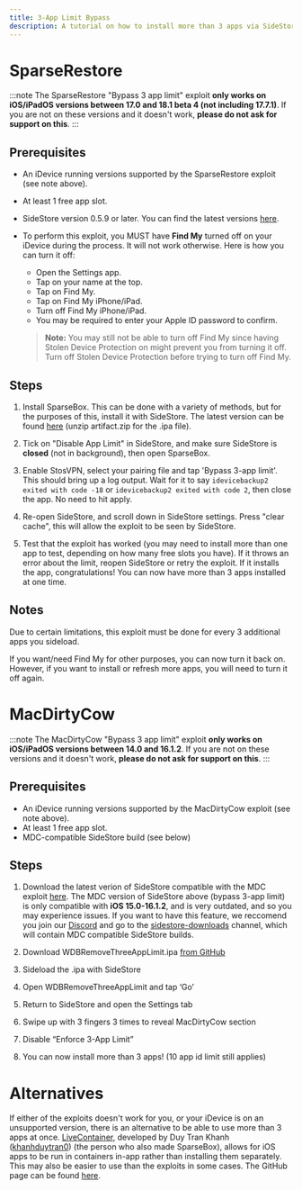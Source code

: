 ```yaml
---
title: 3-App Limit Bypass
description: A tutorial on how to install more than 3 apps via SideStore using the SparseRestore exploit.
---
```


# SparseRestore
:::note
The SparseRestore "Bypass 3 app limit" exploit **only works on iOS/iPadOS versions between 17.0 and 18.1 beta 4 (not including 17.7.1)**. If you are not on these versions and it doesn't work, **please do not ask for support on this**. 
:::
## Prerequisites
* An iDevice running versions supported by the SparseRestore exploit (see note above).
* At least 1 free app slot.
* SideStore version 0.5.9 or later. You can find the latest versions [here](https://github.com/SideStore/SideStore/releases).
* To perform this exploit, you MUST have **Find My** turned off on your iDevice during the process. It will not work otherwise. Here is how you can turn it off:
  - Open the Settings app.
  - Tap on your name at the top.
  - Tap on Find My.
  - Tap on Find My iPhone/iPad.
  - Turn off Find My iPhone/iPad.
  - You may be required to enter your Apple ID password to confirm.
  
  > **Note:** You may still not be able to turn off Find My since having Stolen Device Protection on might prevent you from turning it off. Turn off Stolen Device Protection before trying to turn off Find My.

## Steps
1. Install SparseBox. This can be done with a variety of methods, but for the purposes of this, install it with SideStore. The latest version can be found [here](https://nightly.link/khanhduytran0/SparseBox/workflows/build/main/artifact.zip) (unzip artifact.zip for the .ipa file).

2. Tick on "Disable App Limit" in SideStore, and make sure SideStore is **closed** (not in background), then open SparseBox.

3. Enable StosVPN, select your pairing file and tap 'Bypass 3-app limit'. This should bring up a log output. Wait for it to say `idevicebackup2 exited with code -18` or `idevicebackup2 exited with code 2`, then close the app. No need to hit apply.

4. Re-open SideStore, and scroll down in SideStore settings. Press "clear cache", this will allow the exploit to be seen by SideStore.

5. Test that the exploit has worked (you may need to install more than one app to test, depending on how many free slots you have). If it throws an error about the limit, reopen SideStore or retry the exploit. If it installs the app, congratulations! You can now have more than 3 apps installed at one time.

## Notes
Due to certain limitations, this exploit must be done for every 3 additional apps you sideload.

If you want/need Find My for other purposes, you can now turn it back on. However, if you want to install or refresh more apps, you will need to turn it off again.

# MacDirtyCow
:::note
The MacDirtyCow "Bypass 3 app limit" exploit **only works on iOS/iPadOS versions between 14.0 and 16.1.2**. If you are not on these versions and it doesn't work, **please do not ask for support on this**. 
:::
## Prerequisites
* An iDevice running versions supported by the MacDirtyCow exploit (see note above).
* At least 1 free app slot.
* MDC-compatible SideStore build (see below)

## Steps

1. Download the latest verion of SideStore compatible with the MDC exploit [here](https://cdn.discordapp.com/attachments/949183273827983370/1074037820328521829/SideStore_MDC_14.ipa). The MDC version of SideStore above (bypass 3-app limit) is only compatible with <b>iOS 15.0-16.1.2</b>, and is very outdated, and so you may experience issues. If you want to have this feature, we reccomend you join our [Discord](https://discord.gg/RgpFBX3Q3k) and go to the [sidestore-downloads](https://discord.com/channels/949183273383395328/1126118099930861638) channel, which will contain MDC compatible SideStore builds.

2. Download WDBRemoveThreeAppLimit.ipa [from GitHub](https://github.com/zhuowei/WDBRemoveThreeAppLimit/releases/tag/v1.0)

3. Sideload the .ipa with SideStore

4. Open WDBRemoveThreeAppLimit and tap ‘Go’

5. Return to SideStore and open the Settings tab

6. Swipe up with 3 fingers 3 times to reveal MacDirtyCow section

7. Disable “Enforce 3-App Limit”

8. You can now install more than 3 apps! (10 app id limit still applies)


# Alternatives

If either of the exploits doesn't work for you, or your iDevice is on an unsupported version, there is an alternative to be able to use more than 3 apps at once. [LiveContainer](https://livecontainer.github.io/), developed by Duy Tran Khanh ([khanhduytran0](https://github.com/khanhduytran0)) (the person who also made SparseBox), allows for iOS apps to be run in containers in-app rather than installing them separately. This may also be easier to use than the exploits in some cases. The GitHub page can be found [here](https://github.com/khanhduytran0/LiveContainer).
